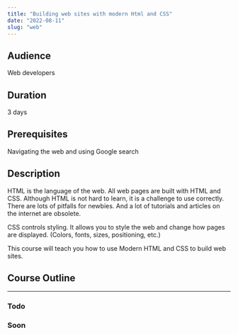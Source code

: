 ```yaml
---
title: "Building web sites with modern Html and CSS"
date: "2022-08-11"
slug: "web"
---
```


## Audience

Web developers

## Duration

3 days

## Prerequisites

Navigating the web and using Google search

## Description

HTML is the language of the web. All web pages are built with HTML and CSS.
Although HTML is not hard to learn, it is a challenge to use correctly.
There are lots of pitfalls for newbies. And a lot of tutorials and articles on the internet are obsolete.

CSS controls styling. It allows you to style the web and change how pages are displayed. (Colors, fonts, sizes, positioning, etc.)

This course will teach you how to use Modern HTML and CSS to build web sites.

## Course Outline

---

### Todo

### Soon
